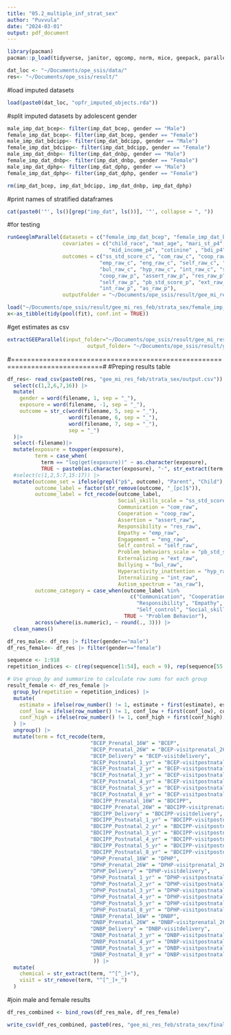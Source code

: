 ```yaml
---
title: "05.2_multiple_inf_strat_sex"
author: "Puvvula"
date: "2024-03-01"
output: pdf_document
---
```


```r
library(pacman)
pacman::p_load(tidyverse, janitor, qgcomp, norm, mice, geepack, parallel)

dat_loc <- "~/Documents/ope_ssis/data/"
res<- "~/Documents/ope_ssis/result/"
```

#load imputed datasets
```r
load(paste0(dat_loc, "opfr_imputed_objects.rda"))
```

#split imputed datasets by adolescent gender
```r
male_imp_dat_bcep<- filter(imp_dat_bcep, gender == "Male")
female_imp_dat_bcep<- filter(imp_dat_bcep, gender == "Female")
male_imp_dat_bdcipp<- filter(imp_dat_bdcipp, gender == "Male")
female_imp_dat_bdcipp<- filter(imp_dat_bdcipp, gender == "Female")
male_imp_dat_dnbp<- filter(imp_dat_dnbp, gender == "Male")
female_imp_dat_dnbp<- filter(imp_dat_dnbp, gender == "Female")
male_imp_dat_dphp<- filter(imp_dat_dphp, gender == "Male")
female_imp_dat_dphp<- filter(imp_dat_dphp, gender == "Female")

rm(imp_dat_bcep, imp_dat_bdcipp, imp_dat_dnbp, imp_dat_dphp)
```

#print names of stratified dataframes
```r
cat(paste0('"', ls()[grep("imp_dat", ls())], '"', collapse = ", "))

```

#for testing
```r
runGeeglmParallel(datasets = c("female_imp_dat_bcep", "female_imp_dat_bdcipp", "female_imp_dat_dnbp", "female_imp_dat_dphp", "male_imp_dat_bcep", "male_imp_dat_bdcipp", "male_imp_dat_dnbp", "male_imp_dat_dphp"), 
                  covariates = c("child_race", "mat_age", "mari_st_p4", "mom_edu_p4_cat",
                                 "mid_income_p4", "cotinine" , "bdi_p4", "lead", "rfr_gs_t"),
                  outcomes = c("ss_std_score_c", "com_raw_c", "coop_raw_c", "assert_raw_c","res_raw_c",
                              "emp_raw_c", "eng_raw_c", "self_raw_c", "pb_std_score_c", "ext_raw_c",
                              "bul_raw_c", "hyp_raw_c", "int_raw_c", "ss_std_score_p", "com_raw_p",
                              "coop_raw_p", "assert_raw_p", "res_raw_p", "emp_raw_p", "eng_raw_p",
                              "self_raw_p", "pb_std_score_p", "ext_raw_p", "bul_raw_p", "hyp_raw_p",
                              "int_raw_p", "as_raw_p"),
                  outputFolder = "~/Documents/ope_ssis/result/gee_mi_res_feb/strata_sex")
```

```r
load("~/Documents/ope_ssis/result/gee_mi_res_feb/strata_sex/female_imp_dat_dphp_as_raw_p_dphp.rda")
x<-as_tibble(tidy(pool(fit), conf.int = TRUE))
```


#get estimates as csv
```r
extractGEEParallel(input_folder="~/Documents/ope_ssis/result/gee_mi_res_feb/strata_sex", 
                          output_folder= "~/Documents/ope_ssis/result/gee_mi_res_feb/strata_sex")
```

#=============================================================================#
#Preping results table
```r
df_res<- read_csv(paste0(res, "gee_mi_res_feb/strata_sex/output.csv")) |>
  select(c(1,2,6,7,16)) |>
  mutate(
    gender = word(filename, 1, sep = "_"),
    exposure = word(filename, -1, sep = "_"),
    outcome = str_c(word(filename, 5, sep = "_"),
                    word(filename, 6, sep = "_"),
                    word(filename, 7, sep = "_"),
                    sep = "_")
  )|>
  select(-filename)|>
  mutate(exposure = toupper(exposure),
         term = case_when(
           term == "log(get(exposure))" ~ as.character(exposure),
           TRUE ~ paste0(as.character(exposure), "-", str_extract(term, "(?<=:)[^:]+$")))) |>
  #select(c(1,2,5:7,15:17)) |>
  mutate(outcome_set = ifelse(grepl("p$", outcome), "Parent", "Child"),
         outcome_label = factor(str_remove(outcome, "_[pc]$")),
         outcome_label = fct_recode(outcome_label,
                                    Social_skills_scale = "ss_std_score",
                                    Communication = "com_raw",
                                    Cooperation = "coop_raw",
                                    Assertion = "assert_raw",
                                    Responsibility = "res_raw",
                                    Empathy = "emp_raw",
                                    Engagement = "eng_raw",
                                    Self_control = "self_raw",
                                    Problem_behaviors_scale = "pb_std_score",
                                    Externalizing = "ext_raw",
                                    Bullying = "bul_raw",
                                    Hyperactivity_inattention = "hyp_raw",
                                    Internalizing = "int_raw",
                                    Autism_spectrum = "as_raw"),
         outcome_category = case_when(outcome_label %in% 
                                        c("Communication", "Cooperation", "Assertion", 
                                          "Responsibility", "Empathy", "Engagement", 
                                          "Self_control", "Social_skills_scale") ~ "Social Skills",
                                      TRUE ~ "Problem Behavior"),
         across(where(is.numeric), ~ round(., 3))) |>
  clean_names() 

df_res_male<- df_res |> filter(gender=="male")
df_res_female<- df_res |> filter(gender=="female")
```

```r
sequence <- 1:918
repetition_indices <- c(rep(sequence[1:54], each = 9), rep(sequence[55:81], each = 7), rep(sequence[82:108], each = 9))

# Use group_by and summarize to calculate row sums for each group
result_female <- df_res_female |>
  group_by(repetition = repetition_indices) |>
  mutate(
    estimate = ifelse(row_number() != 1, estimate + first(estimate), estimate),
    conf_low = ifelse(row_number() != 1, conf_low + first(conf_low), conf_low),
    conf_high = ifelse(row_number() != 1, conf_high + first(conf_high), conf_high)
  ) |>
  ungroup() |>
  mutate(term = fct_recode(term,
                           "BCEP_Prenatal_16W" = "BCEP",
                           "BCEP_Prenatal_26W" = "BCEP-visitprenatal_26W",
                           "BCEP_Delivery" = "BCEP-visitdelivery",
                           "BCEP_Postnatal_1_yr" = "BCEP-visitpostnatal_1_yr",
                           "BCEP_Postnatal_2_yr" = "BCEP-visitpostnatal_2_yr",
                           "BCEP_Postnatal_3_yr" = "BCEP-visitpostnatal_3_yr",
                           "BCEP_Postnatal_4_yr" = "BCEP-visitpostnatal_4_yr",
                           "BCEP_Postnatal_5_yr" = "BCEP-visitpostnatal_5_yr",
                           "BCEP_Postnatal_8_yr" = "BCEP-visitpostnatal_8_yr",
                           "BDCIPP_Prenatal_16W" = "BDCIPP",
                           "BDCIPP_Prenatal_26W" = "BDCIPP-visitprenatal_26W",
                           "BDCIPP_Delivery" = "BDCIPP-visitdelivery",
                           "BDCIPP_Postnatal_1_yr" = "BDCIPP-visitpostnatal_1_yr",
                           "BDCIPP_Postnatal_2_yr" = "BDCIPP-visitpostnatal_2_yr",
                           "BDCIPP_Postnatal_3_yr" = "BDCIPP-visitpostnatal_3_yr",
                           "BDCIPP_Postnatal_4_yr" = "BDCIPP-visitpostnatal_4_yr",
                           "BDCIPP_Postnatal_5_yr" = "BDCIPP-visitpostnatal_5_yr",
                           "BDCIPP_Postnatal_8_yr" = "BDCIPP-visitpostnatal_8_yr",
                           "DPHP_Prenatal_16W" = "DPHP",
                           "DPHP_Prenatal_26W" = "DPHP-visitprenatal_26W",
                           "DPHP_Delivery" = "DPHP-visitdelivery",
                           "DPHP_Postnatal_1_yr" = "DPHP-visitpostnatal_1_yr",
                           "DPHP_Postnatal_2_yr" = "DPHP-visitpostnatal_2_yr",
                           "DPHP_Postnatal_3_yr" = "DPHP-visitpostnatal_3_yr",
                           "DPHP_Postnatal_4_yr" = "DPHP-visitpostnatal_4_yr",
                           "DPHP_Postnatal_5_yr" = "DPHP-visitpostnatal_5_yr",
                           "DPHP_Postnatal_8_yr" = "DPHP-visitpostnatal_8_yr",
                           "DNBP_Prenatal_16W" = "DNBP",
                           "DNBP_Prenatal_26W" = "DNBP-visitprenatal_26W",
                           "DNBP_Delivery" = "DNBP-visitdelivery",
                           "DNBP_Postnatal_3_yr" = "DNBP-visitpostnatal_3_yr",
                           "DNBP_Postnatal_4_yr" = "DNBP-visitpostnatal_4_yr",
                           "DNBP_Postnatal_5_yr" = "DNBP-visitpostnatal_5_yr",
                           "DNBP_Postnatal_8_yr" = "DNBP-visitpostnatal_8_yr"
                            )) |>
  mutate(
    chemical = str_extract(term, "^[^_]+"),
    visit = str_remove(term, "^[^_]+_")
  )
```

#join male and female results
```r
df_res_combined <- bind_rows(df_res_male, df_res_female)

write_csv(df_res_combined, paste0(res, "gee_mi_res_feb/strata_sex/final_est_ci.csv"))
```


